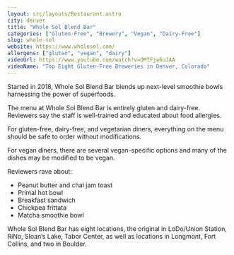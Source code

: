 ```yaml
---
layout: src/layouts/Restaurant.astro
city: denver
title: "Whole Sol Blend Bar"
categories: ["Gluten-Free", "Brewery", "Vegan", "Dairy-Free"]
slug: whole-sol
website: https://www.wholesol.com/
allergens: ["gluten", "vegan", "dairy"]
videoUrl: https://www.youtube.com/watch?v=OM7Fjw6uJAA
videoName: "Top Eight Gluten-Free Breweries in Denver, Colorado"
---
```


Started in 2018, Whole Sol Blend Bar blends up next-level smoothie bowls harnessing the power of superfoods.

The menu at Whole Sol Blend Bar is entirely gluten and dairy-free. Reviewers say the staff is well-trained and educated about food allergies. 

For gluten-free, dairy-free, and vegetarian diners, everything on the menu should be safe to order without modifications.

For vegan diners, there are several vegan-specific options and many of the dishes may be modified to be vegan.

Reviewers rave about:
* Peanut butter and chai jam toast
* Primal hot bowl
* Breakfast sandwich
* Chickpea frittata
* Matcha smoothie bowl

Whole Sol Blend Bar has eight locations, the original in LoDo/Union Station, RiNo, Sloan’s Lake, Tabor Center, as well as locations in Longmont, Fort Collins, and two in Boulder.
